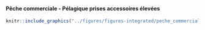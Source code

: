 #### Pêche commerciale - Pélagique prises accessoires élevées {-}


<!-- -------------------------------------------------- -->

```r
knitr::include_graphics("../figures/figures-integrated/peche_commerciale-PHB.png")
```

<br>
